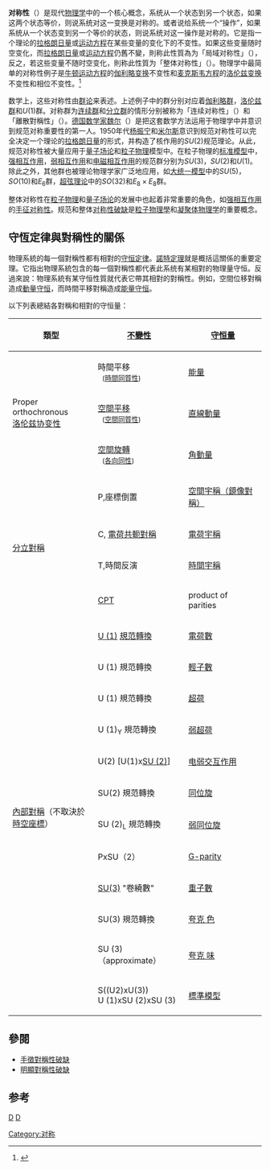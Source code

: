 {{NoteTA|G1=物理学}}

'''对称性'''（{{lang|en|symmetry}}）是现代[[物理学|物理学]]中的一个核心概念，系统从一个状态{{Link-en|变换|Transformation (function)}}到另一个状态，如果这两个状态等价，则说系统对这一变换是对称的。或者说给系统一个“操作”，如果系统从一个状态变到另一个等价的状态，则说系统对这一操作是对称的。它是指一个理论的[[拉格朗日量|拉格朗日量]]或[[运动方程|运动方程]]在某些变量的变化下的不变性。如果这些变量随时空变化，而[[拉格朗日量|拉格朗日量]]或[[运动方程|运动方程]]仍舊不變，則称此性質為为「局域对称性」（{{lang|en|local symmetry}}），反之，若这些变量不随时空变化，則称此性質为「整体对称性」（{{lang|en|global symmetry}}）。物理学中最简单的对称性例子是[[牛顿第二定律|牛顿运动方程]]的[[伽利略变换|伽利略变换]]不变性和[[麦克斯韦方程|麦克斯韦方程]]的[[洛伦兹变换|洛伦兹变换]]不变性和相位不变性。<ref name=Griffiths2008>{{citation| author=Griffiths, David J.|title=Introduction to Elementary Particles|edition=2nd revised| publisher=WILEY-VCH |year=2008|isbn= 978-3-527-40601-2}}</ref>{{rp|358}}

数学上，这些对称性由[[群论|群论]]来表述。上述例子中的群分别对应着[[伽利略变化|伽利略群]]，[[洛伦兹变化|洛伦兹群]]和<math>U(1)</math>群。对称群为[[连续群|连续群]]和[[分立群|分立群]]的情形分别被称为「连续对称性」（{{lang|en|continuous symmetry}}）和「離散對稱性」（{{lang|en|discrete symmetry}}）。[[德国|德国]][[数学家|数学家]][[赫尔曼·魏尔|魏尔]]（{{lang|en|Hermann Weyl}}）是把这套数学方法运用于物理学中并意识到规范对称重要性的第一人。1950年代[[杨振宁|杨振宁]]和[[罗伯特·米尔斯|米尔斯]]意识到规范对称性可以完全决定一个理论的[[拉格朗日量|拉格朗日量]]的形式，并构造了核作用的<math>SU(2)</math>规范理论。从此，规范对称性被大量应用于[[量子场论|量子场论]]和[[粒子物理|粒子物理]]模型中。在粒子物理的[[标准模型|标准模型]]中，[[强相互作用|强相互作用]]，[[弱相互作用|弱相互作用]]和[[电磁相互作用|电磁相互作用]]的规范群分别为<math>SU(3)</math>，<math>SU(2)</math>和<math>U(1)</math>。除此之外，其他群也被理论物理学家广泛地应用，如[[大统一理论|大统一模型]]中的<math>SU(5)</math>，<math>SO(10)</math>和<math>E_6</math>群，[[超弦理论|超弦理论]]中的<math>SO(32)</math>和<math>E_8\times E_8</math>群。

整体对称性在[[粒子物理|粒子物理]]和[[量子场论|量子场论]]的发展中也起着非常重要的角色，如[[强相互作用|强相互作用]]的[[手征对称性|手征对称性]]。规范和整体[[对称性破缺|对称性破缺]]是[[粒子物理學|粒子物理學]]和[[凝聚体物理学|凝聚体物理学]]的重要概念。

==守恆定律與對稱性的關係==
{{main|諾特定理}}
物理系統的每一個對稱性都有相對的[[守恒定律|守恒定律]]。[[諾特定理|諾特定理]]就是概括這關係的重要定理。它指出物理系統包含的每一個對稱性都代表此系统有某相對的物理量守恒。反過來說：物理系統有某守恒性質就代表它帶其相對的對稱性。例如，空間位移對稱造成[[動量守恒|動量守恒]]，而時間平移對稱造成[[能量守恒|能量守恒]]。

以下列表總結各對稱和相對的守恒量：

{| class="wikitable"
!類型
![[不變量|不變性]]
![[守恆定律|守恒量]]
|-
| rowspan="3" |Proper orthochronous<br />[[洛伦兹协变性|洛伦兹协变性]]
|時間平移<br />  <SMALL>([[同質性_(物理學)|時間同質性]])</SMALL>
|[[能量守恒|能量]]
|-
|[[平移不變性|空間平移]]<br />  <SMALL>([[同質性_(物理學)|空間同質性]])</SMALL>
|[[動量守恒|直線動量]]
|-
|[[旋轉不變性|空間旋轉]]<br />  <SMALL>([[各向同性|各向同性]])</SMALL>
|[[角動量守恒|角動量]]
|-
| rowspan="4" |[[分立對稱|分立對稱]]
|P,座標倒置
|[[宇稱不守恆|空間宇稱（鏡像對稱）]]
|-
|C, [[電荷共軛對稱|電荷共軛對稱]]
|[[CP破壞|電荷宇稱]]
|-
|T,時間反演
|[[时间反演对称性|時間宇稱]]
|-
|[[CPT對稱|CPT]]
|product of parities
|-
| rowspan="12" |[[內部對稱|內部對稱]]（不取決於<br />[[時空|時空]][[座標|座標]]）
|[[圓群|U (1)]] [[規范場論|規范轉換]]
|[[電荷|電荷數]]
|-
|U (1) 規范轉換
|[[輕子數|輕子數]]
|-
|U (1) 規范轉換
|[[超荷|超荷]]
|-
|U (1)<SUB>Y</SUB> 規范轉換
|[[弱超荷|弱超荷]]
|-
|U(2) [U(1)x[[特殊酉群|SU (2)]]]
|[[电弱交互作用|电弱交互作用]]
|-
|SU(2) 規范轉換
|[[同位旋|同位旋]]
|-
|SU (2)<SUB>L</SUB> 規范轉換
|[[弱同位旋|弱同位旋]]
|-
|PxSU（2）
|[[G-parity|G-parity]]
|-
|[[特殊酉群|SU(3)]] "卷繞數"
|[[重子數|重子數]]
|-
|SU(3) 規范轉換
| [[夸克_色|夸克 色]]
|-
|SU (3)（approximate）
|[[味_(粒子物理学)|夸克 味]]
|-
|S((U2)xU(3))<br />U (1)xSU (2)xSU (3)
|[[標準模型|標準模型]]
|}

==參閱==
*[[手徵對稱性破缺|手徵對稱性破缺]]
*[[明顯對稱性破缺|明顯對稱性破缺]]

== 参考 ==
{{reflist}}

{{量子场论}}
[[category:量子场论|D]]
[[category:粒子物理学|D]]
[[Category:对称|Category:对称]]